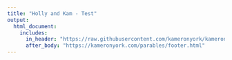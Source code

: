 ```yaml
---
title: "Holly and Kam - Test"
output:
  html_document:
    includes:
      in_header: "https://raw.githubusercontent.com/kameronyork/kameronyork.github.io/main/projects/movie-draft/headers/holly-kam-1.html"
      after_body: "https://kameronyork.com/parables/footer.html"
---
```

<br>
<br>

<canvas id="earningsChart" width="400" height="200"></canvas>
<div id="tables-container"></div>

<style>
  .expandable-row:hover {
    background-color: rgba(255, 215, 0, 0.3); /* Transparent gold color */
    cursor: pointer;
  }
</style>

<script src="https://cdn.jsdelivr.net/npm/chart.js"></script>
<script>
// Function to toggle row visibility
function toggleRow(rowId) {
  const row = document.getElementById(rowId);
  if (row) {
    row.style.display = row.style.display === 'none' ? 'table-row' : 'none';
  }
}

document.addEventListener("DOMContentLoaded", async function() {
  // URLs for data
  const dataUrl = "https://kameronyork.com/datasets/box-office-data.json";
  const peopleUrl = "https://kameronyork.com/datasets/movies.json";
  
  let movieData, peopleData;

  try {
    const [movieResponse, peopleResponse] = await Promise.all([fetch(dataUrl), fetch(peopleUrl)]);
    if (!movieResponse.ok || !peopleResponse.ok) {
      throw new Error('Failed to fetch data.');
    }
    movieData = await movieResponse.json();
    peopleData = await peopleResponse.json();
  } catch (error) {
    console.error("Error fetching data:", error);
    return;
  }

  // Filter peopleData for competition "kamHolly1"
  peopleData = peopleData.filter(person => person.competition === "kamHolly1");

  const cumulativeData = {};
  const allDates = Array.from(new Set(movieData.map(entry => entry.Date))).sort((a, b) => new Date(a) - new Date(b));

  // Initialize cumulativeData with all dates set to 0 for each person
  for (const person of peopleData) {
    cumulativeData[person.name] = {
      earningsByDate: {},
      totalEarnings: 0,
      movies: [],
    };
    allDates.forEach(date => {
      cumulativeData[person.name].earningsByDate[date] = 0;
    });
  }

  // Sum cumulative earnings per person per day
  for (const person of peopleData) {
    for (const movie of person.movies) {
      const movieEntries = movieData.filter(entry => entry.Title === movie.title);

      let cumulativeSum = 0;
      let movieEarningsByDate = [];

      allDates.forEach(date => {
        const entry = movieEntries.find(e => e.Date === date);
        if (entry) {
          cumulativeSum += parseInt(entry.Daily.replace(/[\$,]/g, '')) || 0;
        }
        cumulativeData[person.name].earningsByDate[date] += cumulativeSum;
        
        // Track individual movie earnings
        if (cumulativeSum > 0) {
          movieEarningsByDate.push({ date, amount: cumulativeSum });
        }
      });

      // Store movie details
      cumulativeData[person.name].movies.push({
        title: movie.title,
        periodToDateTotal: cumulativeSum,
        earnings: movieEarningsByDate
      });
    }
  }

  // Prepare data for line chart
  const colors = [
    'rgb(255, 99, 132)',    // Red
    'rgb(54, 162, 235)',    // Blue
    'rgb(255, 206, 86)',    // Yellow
    'rgb(0, 128, 0)',       // Green
    'rgb(153, 102, 255)',   // Purple
    'rgb(255, 159, 64)',    // Orange
    'rgb(128, 0, 0)',       // Maroon
    'rgb(0, 0, 128)',       // Navy
    'rgb(128, 128, 0)',     // Olive
    'rgb(128, 0, 128)',     // Violet
    'rgb(0, 128, 128)',     // Dark Cyan
    'rgb(220, 20, 60)',     // Crimson
    'rgb(255, 69, 0)',      // Red-Orange
    'rgb(50, 205, 50)',     // Lime Green
    'rgb(70, 130, 180)',    // Steel Blue
    'rgb(255, 140, 0)',     // Dark Orange
    'rgb(75, 192, 192)',    // Teal
    'rgb(154, 205, 50)',    // Yellow-Green
    'rgb(139, 0, 139)',     // Dark Magenta
    'rgb(0, 255, 255)'      // Aqua
  ];

  const sortedNames = Object.keys(cumulativeData).sort();

  const datasets = sortedNames.map((name, index) => ({
    label: name,
    data: allDates.map(date => cumulativeData[name].earningsByDate[date]),
    fill: false,
    borderColor: colors[index % colors.length],
    tension: 0.1
  }));

  // Plot the chart
  new Chart(document.getElementById("earningsChart"), {
    type: "line",
    data: { labels: allDates, datasets },
    options: {
      responsive: true,
      plugins: { legend: { display: true, position: "top" } },
      scales: { 
        x: { title: { display: true, text: "Date" } }, 
        y: { title: { display: true, text: "Cumulative Earnings" } } 
      }
    }
  });

  // Sort people by total earnings for table
  const sortedPeople = Object.entries(cumulativeData)
    .map(([personName, data]) => ({
      name: personName,
      totalEarnings: data.movies.reduce((sum, movie) => sum + movie.periodToDateTotal, 0),
      data
    }))
    .sort((a, b) => b.totalEarnings - a.totalEarnings);

  // Build a single table for all data below the chart
  let tableHtml = `
    <table border="1" style="width:100%; border-collapse: collapse;">
      <thead>
        <tr>
          <th>Participant</th>
          <th>Total Earnings</th>
        </tr>
      </thead>
      <tbody>
  `;

  sortedPeople.forEach(({ name, totalEarnings, data }, index) => {
    const personRowId = `person-row-${index}`;
    tableHtml += `
      <tr class="expandable-row" onclick="toggleRow('${personRowId}')">
        <td>${name}</td>
        <td>$${totalEarnings.toLocaleString()}</td>
      </tr>
      <tr id="${personRowId}" style="display: none;">
        <td colspan="2">
          <table border="1" style="width:100%; border-collapse: collapse;">
            <thead>
              <tr>
                <th>Movie</th>
                <th>Period-to-Date Total</th>
              </tr>
            </thead>
            <tbody>
    `;

    data.movies.forEach((movie, movieIndex) => {
      const movieRowId = `movie-row-${index}-${movieIndex}`;
      tableHtml += `
        <tr class="expandable-row" onclick="toggleRow('${movieRowId}')">
          <td>${movie.title}</td>
          <td>$${movie.periodToDateTotal.toLocaleString()}</td>
        </tr>
        <tr id="${movieRowId}" style="display: none;">
          <td colspan="2">
            <table border="1" style="width:100%; border-collapse: collapse;">
              <thead>
                <tr>
                  <th>Date</th>
                  <th>Cumulative Earnings</th>
                </tr>
              </thead>
              <tbody>
      `;
      movie.earnings.forEach(entry => {
        tableHtml += `
          <tr>
            <td>${entry.date}</td>
            <td>$${entry.amount.toLocaleString()}</td>
          </tr>
        `;
      });
      tableHtml += `
              </tbody>
            </table>
          </td>
        </tr>
      `;
    });

    tableHtml += `
            </tbody>
          </table>
        </td>
      </tr>
    `;
  });

  tableHtml += `
      </tbody>
    </table>
  `;

  document.getElementById("tables-container").innerHTML = tableHtml;
});
</script>